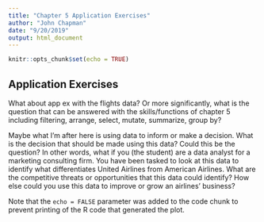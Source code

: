 ```yaml
---
title: "Chapter 5 Application Exercises"
author: "John Chapman"
date: "9/20/2019"
output: html_document
---
```


```r
knitr::opts_chunk$set(echo = TRUE)
```

## Application Exercises
What about app ex with the flights data?  Or more significantly, what is the question that can be answered with the skills/functions of chapter 5 including filtering, arrange, select, mutate, summarize, group by?

Maybe what I'm after here is using data to inform or make a decision.  What is the decision that should be made using this data?  Could this be the question?  In other words, what if you (the student) are a data analyst for a marketing consulting firm.  You have been tasked to look at this data to identify what differentiates United Airlines from American Airlines.  What are the competitive threats or opportunities that this data could identify?  How else could you use this data to improve or grow an airlines' business?




Note that the `echo = FALSE` parameter was added to the code chunk to prevent printing of the R code that generated the plot.
